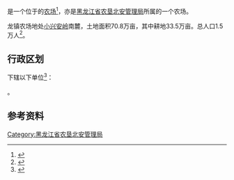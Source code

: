 {{中国乡级行政区|23/11/82/503/000
|行政区全称           = {{PAGENAMEBASE}}
|上级行政区           = [[黑龙江省农垦北安管理局|黑龙江省农垦北安管理局]]
}}

'''{{PAGENAMEBASE}}'''是一个位于{{PRC admin/fullname|23/11/82/503/000|3}}的[[农场|农场]]<ref>{{PRC admin/ref sgc|{{PRC admin/parent|23/11/82/503/000}}}}</ref>，亦是[[黑龙江省农垦北安管理局|黑龙江省农垦北安管理局]]所属的一个农场。

龙镇农场地处[[小兴安岭|小兴安岭]]南麓，土地面积70.8万亩，其中耕地33.5万亩。总人口1.5万人<ref>{{cite web |title=龙镇农场 |url=http://zw.chinabdh.com/BDHlznc/index.jhtml |website=黑龙江省农垦总局}}</ref>。

== 行政区划 ==
{{PAGENAMEBASE}}下辖以下单位<ref>{{PRC admin/ref sgc|23/11/82/503/000}}</ref>：

{{PRC admin/children|23/11/82/503/000}}。

== 参考资料 ==
{{reflist}}

{{黑龙江行政区划小作品}}
{{PRC admin/navcat|23/11/82/503/000}}
{{黑龙江省农垦总局}}

[[Category:黑龙江省农垦北安管理局|Category:黑龙江省农垦北安管理局]]